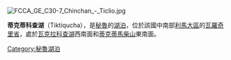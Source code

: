 [[Image:FCCA_GE_C30-7_Chinchan_-_Ticlio.jpg|right]]
{{coord|11|36|24|S|76|12|2|W|type:waterbody_region:PE|display=title}}

'''蒂克蒂科查湖'''（Tiktiqucha），是[[秘魯|秘魯]]的[[湖泊|湖泊]]，位於該國中南部[[利馬大區|利馬大區]]的[[瓦羅奇里省|瓦羅奇里省]]，處於[[瓦克拉科查湖|瓦克拉科查湖]]西南面和[[蒂克蒂馬柴山|蒂克蒂馬柴山]]東南面。

{{Peru-geo-stub}}
[[Category:秘魯湖泊|Category:秘魯湖泊]]